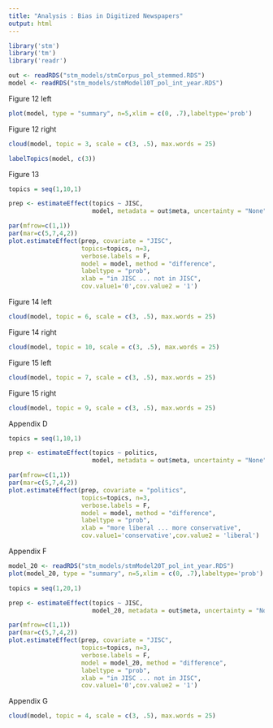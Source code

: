 ```yaml
---
title: "Analysis : Bias in Digitized Newspapers"
output: html
---
```


```r
library('stm')
library('tm')
library('readr')
```

```r
out <- readRDS("stm_models/stmCorpus_pol_stemmed.RDS")
model <- readRDS("stm_models/stmModel10T_pol_int_year.RDS")
```

Figure 12 left

```r
plot(model, type = "summary", n=5,xlim = c(0, .7),labeltype='prob')
```

Figure 12 right

```r
cloud(model, topic = 3, scale = c(3, .5), max.words = 25)
```

```r
labelTopics(model, c(3))
```

Figure 13

```r
topics = seq(1,10,1)

prep <- estimateEffect(topics ~ JISC, 
                       model, metadata = out$meta, uncertainty = "None")

par(mfrow=c(1,1))
par(mar=c(5,7,4,2))
plot.estimateEffect(prep, covariate = "JISC", 
                    topics=topics, n=3, 
                    verbose.labels = F,  
                    model = model, method = "difference",
                    labeltype = "prob", 
                    xlab = "in JISC ... not in JISC",
                    cov.value1='0',cov.value2 = '1')

```

Figure 14 left

```r
cloud(model, topic = 6, scale = c(3, .5), max.words = 25)
```


Figure 14 right

```r
cloud(model, topic = 10, scale = c(3, .5), max.words = 25)
```

Figure 15 left

```r
cloud(model, topic = 7, scale = c(3, .5), max.words = 25)
```

Figure 15 right

```r
cloud(model, topic = 9, scale = c(3, .5), max.words = 25)
```

Appendix D

```r
topics = seq(1,10,1)

prep <- estimateEffect(topics ~ politics, 
                       model, metadata = out$meta, uncertainty = "None")

par(mfrow=c(1,1))
par(mar=c(5,7,4,2))
plot.estimateEffect(prep, covariate = "politics", 
                    topics=topics, n=3, 
                    verbose.labels = F,  
                    model = model, method = "difference",
                    labeltype = "prob", 
                    xlab = "more liberal ... more conservative",
                    cov.value1='conservative',cov.value2 = 'liberal')

```

Appendix F

```r
model_20 <- readRDS("stm_models/stmModel20T_pol_int_year.RDS")
plot(model_20, type = "summary", n=5,xlim = c(0, .7),labeltype='prob')
```

```r
topics = seq(1,20,1)

prep <- estimateEffect(topics ~ JISC, 
                       model_20, metadata = out$meta, uncertainty = "None")

par(mfrow=c(1,1))
par(mar=c(5,7,4,2))
plot.estimateEffect(prep, covariate = "JISC", 
                    topics=topics, n=3, 
                    verbose.labels = F,  
                    model = model_20, method = "difference",
                    labeltype = "prob", 
                    xlab = "in JISC ... not in JISC",
                    cov.value1='0',cov.value2 = '1')
```

Appendix G

```r
cloud(model, topic = 4, scale = c(3, .5), max.words = 25)
```
